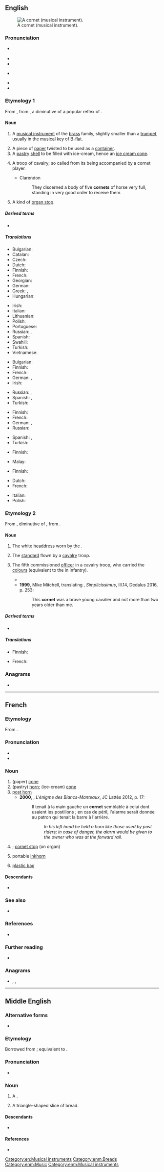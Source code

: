 ==English==
{{wikipedia}}
[[Image:Cornet2.png|thumb|A cornet (musical instrument).]]

===Pronunciation===
* {{a|US}} {{IPA|en|/kɔɹˈnɛt/}}
* {{audio|en|en-us-cornet.ogg|Audio (US)}}
* {{rhymes|en|ɛt}}
* {{a|UK}} {{IPA|en|/ˈkɔːnɪt/}}
* {{rhymes|en|ɔː(ɹ)nɪt}}
* {{audio|en|LL-Q1860 (eng)-I learned some phrases-cornet.wav|Audio (UK)}}

===Etymology 1===
From {{inh|en|enm|cornet}}, from {{der|en|fro|cornet}}, a diminutive of a popular reflex of {{der|en|la|cornū||horn}}.

====Noun====
{{en-noun}}

# A [[musical instrument]] of the [[brass]] family, slightly smaller than a [[trumpet]], usually in the [[musical]] [[key]] of [[B-flat]].
#: {{synonyms|en|cornet-à-piston|cornet-à-pistons}}
# A piece of [[paper]] twisted to be used as a [[container]].
# A [[pastry]] [[shell]] to be filled with ice-cream, hence {{lb|en|UK|dated}} an [[ice cream cone]].
# {{lb|en|obsolete}} A troop of cavalry; so called from its being accompanied by a cornet player.
#* Clarendon
#*: They discerned a body of five '''cornets''' of horse very full, standing in very good order to receive them.
# A kind of [[organ stop]].

=====Derived terms=====
* {{l|en|cornetist}}

=====Translations=====
{{trans-top|musical instrument}}
* Bulgarian: {{t|bg|корнет|m}}
* Catalan: {{t+|ca|corneta|f}}
* Czech: {{t+|cs|kornet|m}}
* Dutch: {{t+|nl|kornet|f}}
* Finnish: {{t+|fi|kornetti}}
* French: {{t+|fr|cornet|m}}
* Georgian: {{t|ka|სიმინდი}}
* German: {{t+|de|Kornett|n}}
* Greek: {{t+|el|κορνέτα|f}}, {{t+|el|κορνέτο|n}}
* Hungarian: {{t+|hu|kornett}}
{{trans-mid}}
* Irish: {{t|ga|coirnéad|m}}
* Italian: {{t+|it|cornetta|f}}
* Lithuanian: {{t|lt|kornetas|m}}
* Polish: {{t+|pl|kornet|m}}
* Portuguese: {{t+|pt|corneta|f}}
* Russian: {{t+|ru|корне́т|m}}, {{t+|ru|корне́т-а-писто́н|m}}
* Spanish: {{t|es|corneta|f}}
* Swahili: {{t|sw|tarumbeta ndogo}}
* Turkish: {{t+|tr|kornet}}
* Vietnamese: {{t|vi|kèn coonê}}
{{trans-bottom}}

{{trans-top|piece of paper twisted to make a container}}
* Bulgarian: {{t|bg|фунийка|f}} 
* Finnish: {{t+|fi|tuutti}}
* French: {{t+|fr|cornet|m}}
* German: {{t|de|Spitztüte|f}}, {{t+|de|Papiertüte|f}}
* Irish: {{t|ga|[[coirceog]] [[pháipéir]]|f}}
{{trans-mid}}
* Russian: {{t+|ru|кулёк|m}}, {{t+|ru|фу́нтик|m}}
* Spanish: {{t+|es|cartucho|m}}, {{t+|es|cucurucho|m}}
* Turkish: {{t+|tr|külah}}
{{trans-bottom}}

{{trans-top|pastry shell to be filled with ice-cream}}
* Finnish: {{t+|fi|tötterö}}
* French: {{t+|fr|cornet|m}}
* German: {{t+|de|Eistüte|f}}, {{t+|de|Eishörnchen|n}}
* Russian: {{t+|ru|рожо́к|m}}
{{trans-mid}}
* Spanish: {{t+|es|cono|m}}, {{t+|es|cucurucho|m}}
* Turkish: {{t+|tr|külah}}
{{trans-bottom}}

{{trans-top|troop of cavalry}}
* Finnish: {{t+|fi|kornetti}}
{{trans-mid}}
* Malay: {{t|ms|kornet}}
{{trans-bottom}}

{{trans-top|kind of organ stop}}
* Finnish: {{t+|fi|kornetti}}
{{trans-mid}}
{{trans-bottom}}

{{checktrans-top}}
* Dutch: {{t+|nl|kornet}} <!-- was under "cone" -->
* French: {{t+|fr|cornet|m}} <!-- was under "cone" -->
{{trans-mid}}
* Italian: {{t|it|cono di cialda|m}} <!-- was under "cone" -->
* Polish: {{t+|pl|kornet|m}} <!-- was under "cone" -->
{{trans-bottom}}

===Etymology 2===
From {{der|en|frm|cornette}}, diminutive of {{m|frm|corne}}, from {{der|en|la|cornua||horns}}.

====Noun====
{{en-noun}}

# The white [[headdress]] worn by the {{w|Sisters of Charity}}.
# {{lb|en|obsolete}} The [[standard]] flown by a [[cavalry]] troop.
# {{lb|en|historical}} The fifth commissioned [[officer]] in a cavalry troop, who carried the [[colours]] (equivalent to the {{m|en|ensign}} in infantry).
#*{{quote-book|en|year=1972|author={{w|Christopher Hill (historian)|Christopher Hill}}|title=The World Turned Upside Down|publisher=Folio Society|year_published=2016|page=45
|passage=No general would have sent a mere '''cornet''' in command of five hundred horse: Fairfax despatched a colonel to take charge as soon as he heard what had happened.}}
#* '''1999''', Mike Mitchell, translating {{w|HJC von Grimmelshausen}}, ''Simplicissimus'', III.14, Dedalus 2016, p. 253:
#*: This '''cornet''' {{transterm|Cornet|lang=de}} was a brave young cavalier and not more than two years older than me.

=====Derived terms=====
* {{l|en|cornetcy}}

=====Translations=====
{{trans-top|military officer}}
* Finnish: {{t+|fi|kornetti}}
{{trans-mid}}
* French: {{t+|fr|cornette|m}}
{{trans-bottom}}

===Anagrams===
* {{anagrams|en|a=cenort|Cotner|centro-|corten|creton|cronet|retcon}}

[[Category:en:Musical instruments]]

----

==French==

===Etymology===
From {{suffix|fr|corne|et}}.

===Pronunciation===
* {{fr-IPA}}
* {{audio|fr|LL-Q150 (fra)-Penegal-cornet.wav|Audio}}

===Noun===
{{fr-noun|m}}

# (paper) [[cone]]
# (pastry) [[horn]]; (ice-cream) [[cone]]
# [[post horn]]
#* '''2000''', {{w|Jean-François Parot}}, ''L'énigme des Blancs-Manteaux'', JC Lattès 2012, p. 17:
#*: Il tenait à la main gauche un '''cornet''' semblable à celui dont usaient les postillons ; en cas de péril, l'alarme serait donnée au patron qui tenait la barre à l'arrière.
#*:: ''In his left hand he held a horn like those used by post riders; in case of danger, the alarm would be given to the owner who was at the forward rail.''
# {{lb|fr|musical instruments}} {{l|en|cornet}}; [[cornet stop]] (on organ)
# portable [[inkhorn]]
# {{lb|fr|Switzerland}} [[plastic bag]]

====Descendants====
* {{desc|en|cornet}}

===See also===
* {{l|fr|cornette}}

===References===
* {{R:NPLarousse}}

===Further reading===
* {{R:TLFi}}

===Anagrams===
* {{l|fr|conter}}, {{l|fr|contre}}, {{l|fr|contré}}

----

==Middle English==

===Alternative forms===
* {{alter|enm|cornette}}

===Etymology===
Borrowed from {{bor|enm|fro|cornet}}; equivalent to {{af|enm|corne|-et|t1=callus}}.

===Pronunciation===
* {{IPA|enm|/ˈkɔrnit/|/ˈkɔrnɛt/}}

===Noun===
{{enm-noun|pl=cornettes}}

# A {{l|en|cornet}} {{gloss|musical instrument}}.
# {{lb|enm|rare}} A triangle-shaped slice of bread.

====Descendants====
* {{desc|en|cornet}}

====References====
* {{R:MED Online|entry=cornet (n.)|id=MED9774 |accessdate=2018-07-08}}

[[Category:enm:Breads]]
[[Category:enm:Music]]
[[Category:enm:Musical instruments]]